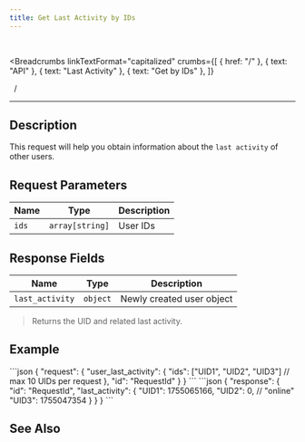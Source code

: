 ```yaml
---
title: Get Last Activity by IDs
---
```


<br />



<Breadcrumbs
  linkTextFormat="capitalized"
  crumbs={[
    { href: "/" },
    { text: "API" },
    { text: "Last Activity" },
    { text: "Get by IDs" },
  ]}
>
  <Icon slot="index" name="seti:powershell" />
  <span slot="separator">&nbsp;&nbsp;/&nbsp;</span>
</Breadcrumbs>

---


## Description

> <Badge text="wss" variant="tip" size="large" />
> <Badge text="user_last_activity" size="large" />

This request will help you obtain information about the `last activity` of other users.

## Request Parameters

| Name  | Type            | Description |
| ----- | --------------- | ----------- |
| `ids` | `array[string]` | User IDs    |

## Response Fields

| Name            | Type     | Description               |
| --------------- | -------- | ------------------------- |
| `last_activity` | `object` | Newly created user object |

> Returns the UID and related last activity.

## Example

<Tabs>
  <TabItem label="Request">
```json
{
  "request": {
    "user_last_activity": {
      "ids": ["UID1", "UID2", "UID3"] // max 10 UIDs per request
    },
    "id": "RequestId"
  }
}
```
  </TabItem>  
</Tabs>

<Tabs>
  <TabItem label="Response">
```json
{
  "response": {
    "id": "RequestId",
    "last_activity": {
      "UID1": 1755065166,
      "UID2": 0, // "online"
      "UID3": 1755047354
    }
  }
}
```
  </TabItem>  
</Tabs>

## See Also

<LinkCard
  title="SAMA chat server API: Activities"
  href="https://medium.com/sama-communications/sama-chat-server-api-activities-97b712b88671"
  description="I think everyone has had a conversation where your opponent didn’t answer for a long time, and you didn’t know whether they were..."
/>

<script
  src="https://giscus.app/client.js"
  data-repo="Oleksandr1414/cathedra-slytherin"
  data-repo-id="R_kgDOI8uafg"
  data-category="[ВВЕДІТЬ CATEGORY NAME]"
  data-category-id="[ВВЕДІТЬ CATEGORY ID]"
  data-mapping="pathname"
  data-strict="0"
  data-reactions-enabled="1"
  data-emit-metadata="0"
  data-input-position="bottom"
  data-theme="transparent_dark"
  data-lang="uk"
  crossorigin="anonymous"
  async
></script>
